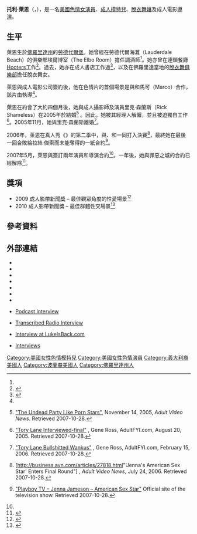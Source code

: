 {{Adult bio
|       gender = female
|         name = 托利·萊恩
|        photo = [[Image:Tory_Lane_AEE_2013.jpg|220px]]
|      caption = 2013年托利·萊恩在[[拉斯維加斯|拉斯維加斯]]的[[AVN成人娛樂博覽會|AVN成人娛樂博覽會]]上
|      birth   = {{birth date and age|1982|09|30}}<ref name="iafd">{{iafd name|id=ToryLane|gender=female|name=Tory Lane}}</ref>
|     location = {{USA}}[[佛羅里達州|佛羅里達州]][[勞德代爾堡|勞德代爾堡]]<ref name="iafd"/>
|    birthname =
|       spouse =
|        death =
| measurements = 34D-24-32（D罩杯）<ref name=freshflash>{{en}}{{cite web|url=http://www.avninsider.com/stories/fotb092204.shtml|title=Fresh Flesh: Tory Lane|accessdate=2007-07-24|author=Pete "Wetscrog" Warren|coauthors=Steven St. Croix and Dale DaBone|date=2004-09-22|publisher=[[AVN_(magazine)|AVN Insider]]|deadurl=yes|archiveurl=https://web.archive.org/web/20070811061444/http://www.avninsider.com/stories/fotb092204.shtml|archivedate=2007-08-11}}</ref>
|       height = {{height|ft=5|in=6}}<ref name=freshflash/>
|       weight =
|    shoe size =
|    eye color = 咖啡
|   hair color = 咖啡<ref name="iafd"/>
|   skin color =
|        blood =
|    ethnicity = [[白人|高加索人]]<ref name="iafd"/>
|        alias = Tori Lane<br>Tory Freeland<br>Torry Freeland<br>Tory Freelan<br>Susan<ref name="iafd"/>
|        films = 演出386套，以及執導7次{{small|(根據[[IAFD|IAFD]]上的作品)}}<ref name="iafd"/>
|     homepage = http://www.torylane.com/
|         iafd = ToryLane
|        egafd =
|        bgafd =
|         imdb = 1756350
|         afdb = 33848
|eurobabeindex =
|     spelling = US
}}

'''托利·萊恩'''（'''{{lang-en|Tory Lane}}'''，{{bd|1982年|9月30日|catidx=Lane, Tory}}），是一名[[美國|美國]][[色情演員|色情女演員]]、[[成人模特兒|成人模特兒]]、[[脫衣舞孃|脫衣舞孃]]及成人電影[[導演|導演]]。

==生平==
萊恩生於[[佛羅里達州|佛羅里達州]]的[[勞德代爾堡|勞德代爾堡]]。她曾經在勞德代爾海灘（Lauderdale Beach）的俱樂部埃爾博室（The Elbo Room）擔任調酒師<ref name=freshflash/>。她亦曾在連鎖餐廳[[Hooters|Hooters]]工作<ref>{{en}}{{cite web|url=http://www.adultfyi.com/read.php?ID=5329|title=Conversations with Tory Lane|accessdate=2007-07-24|author=Gene Ross|date=2004-08-14|publisher=AdultFYI|deadurl=yes|archiveurl=https://web.archive.org/web/20070930015459/http://www.adultfyi.com/read.php?ID=5329|archivedate=2007-09-30}}</ref>。過去，她亦在成人書店工作過<ref name="sincity">{{en}}{{cite web|url=http://xbiz.com/news_piece.php?id=23199|title=Tory Lane Inks Exclusive Sin City Contract|accessdate=2007-05-25|author=Steve Javors|date=2007-05-23|publisher=XBiz|archive-date=2012-12-09|archive-url=https://archive.today/20121209021445/http://xbiz.com/news_piece.php?id=23199|dead-url=yes}}</ref>，以及在佛羅里達當地的[[脫衣舞俱樂部|脫衣舞俱樂部]]擔任脫衣舞女。

萊恩與成人電影公司簽約後，他在色情片的首個場景是與{{Link-en|本·英吉列|Ben English}}和馬可（Marco）合作，該片由{{Link-en|舒絲·蘭黛|Suze Randall}}執導<ref name=freshflash/>。

萊恩在約會了大約四個月後，她與成人攝影師及演員里克·森蘭斯（Rick Shameless）在2005年於{{Link-en|拉斯維加斯大都會區|Las Vegas metropolitan area|拉斯維加斯}}結婚<ref name=AVN20051114>{{en}}[http://business.avn.com/articles/23552.html "The Undead Party Like Porn Stars"], November 14, 2005, ''Adult Video News''. Retrieved 2007-10-28.</ref> 。因此，她被其經理人解僱，並且被迫獨自工作<ref name=AdultFYI20050820>{{en}}[http://www.adultfyi.com/read.php?ID=11292 "Tory Lane Interviewed-final"] {{webarchive|url=https://web.archive.org/web/20090724204542/http://www.adultfyi.com/read.php?ID=11292 |date=2009-07-24 }}, Gene Ross, AdultFYI.com, August 20, 2005. Retrieved 2007-10-28.</ref>。2005年11月，她與里克·森蘭斯離婚<ref name=AdultFYI20060215>{{en}}[http://www.adultfyi.com/read.php?ID=14666 "Tory Lane Bullshitted Wankus"] {{webarchive|url=https://web.archive.org/web/20090724205349/http://www.adultfyi.com/read.php?ID=14666 |date=2009-07-24 }}, Gene Ross, AdultFYI.com, February 15, 2006. Retrieved 2007-10-28.</ref>。

2006年，萊恩在{{Link-en|花花公子電視|Playboy TV}}真人秀《{{Link-en|珍娜的美國色情明星|Jenna's American Sex Star}}》的第二季中，與{{Link-en|拉絲·傑索|Roxy Jezel}}、{{Link-en|珍娜·普雷斯利|Jenna Presley}}和{{Link-en|黛絲·瑪麗|Daisy Marie}}一同打入決賽<ref name=AVN20060724>{{en}}[http://business.avn.com/articles/27818.html"'Jenna's American Sex Star' Enters Final Round"] {{Wayback|url=http://business.avn.com/articles/27818.html |date=20090911055107 }}, ''Adult Video News'', July 24, 2006. Retrieved 2007-10-28.</ref>，最終她在最後一回合敗給拉絲·傑索而未能奪得{{Link-en|珍娜俱樂部|Club Jenna}}的一紙合約<ref name=PlayboyTV>{{en}}[http://www.playboy.com/playboytv/original_series/americansexstar/ "Playboy TV – Jenna Jameson – American Sex Star"] {{webarchive|url=https://web.archive.org/web/20051013091855/http://playboy.com/playboytv/original_series/americansexstar/ |date=2005-10-13 }} Official site of the television show. Retrieved 2007-10-28.</ref>。

2007年5月，萊恩與{{Link-en|罪惡之城 (工作室)|Sin City (studio)|罪惡之城}}簽訂兩年演員和導演合約<ref name="sincity"/>。一年後，她與罪惡之城的合約已經解除<ref>{{en}}{{cite web|url=http://adultfyi.com/read.php?ID=28138 |title=Tory Lane Ends Contract with Sin City |accessdate=2008-05-17 |author=Gene Ross |date=2008-05-16 |publisher=AdultFYI |deadurl=yes |archiveurl=https://web.archive.org/web/20081206001403/http://adultfyi.com/read.php?ID=28138 |archivedate=2008-12-06 }}</ref>。

==獎項==
*2009 [[成人影帶新聞獎|成人影帶新聞獎]] – 最佳觀眾角度的性愛場景<ref name=avnwin09>{{en}}{{cite web| title = 2009 AVN Award-Winners Announced| publisher = AVN.com| url = http://business.avn.com/articles/34090.html| author = David Sullivan| accessdate = 2009-01-11| date = 2009-01-11| archive-date = 2012-03-18| archive-url = https://www.webcitation.org/66FpqTgK7?url=http://business.avn.com/articles/2009-AVN-Award-Winners-Announced-56551.html| dead-url = no}}</ref>
*2010 成人影帶新聞獎 – 最佳群體性交場景<ref name=avn10win>{{en}}{{cite web| title = 2010 AVN Award Winners Announced| publisher = AVN.com| url = http://business.avn.com/articles/37142.html| date = 2010-01-10| accessdate = 2010-01-10| archive-date = 2010-01-13| archive-url = https://web.archive.org/web/20100113093712/http://business.avn.com/articles/37142.html| dead-url = no}}</ref>

==參考資料==
{{reflist}}

==外部連結==
{{Commonscat|Tory Lane}}
* {{official website|http://www.torylane.com/}}
* {{Twitter|misstorylane|托利·萊恩}}
* {{instagram|therealmisstorylane|托利·萊恩}}
* {{myspace|177998805|托利·萊恩}}
* {{iafd name|id=ToryLane|gender=female|name=托利·萊恩}}
* {{IMDb name|1756350|托利·萊恩}}
* {{afdb name|33848|托利·萊恩}}
* {{en}}[https://web.archive.org/web/20070619090552/http://www.odeo.com/audio/712763/view Podcast Interview]
* {{en}}[https://web.archive.org/web/20070930015459/http://www.adultfyi.com/read.php?ID=5329 Transcribed Radio Interview]
* {{en}}[https://web.archive.org/web/20100724200224/http://www.lukeisback.com/stars/stars/tory_lane.htm Interview at LukeIsBack.com]
* {{en}}[http://www.gamelink.com/naked_truth.jhtml?id=tory-lane-video-interview Interviews] {{Wayback|url=http://www.gamelink.com/naked_truth.jhtml?id=tory-lane-video-interview |date=20111127224159 }}

{{DEFAULTSORT:Lane, Tory}}
[[Category:美國女性色情模特兒|Category:美國女性色情模特兒]]
[[Category:美國女性色情演員|Category:美國女性色情演員]]
[[Category:義大利裔美國人|Category:義大利裔美國人]]
[[Category:波蘭裔美國人|Category:波蘭裔美國人]]
[[Category:佛羅里達州人|Category:佛羅里達州人]]